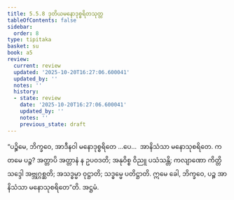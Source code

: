 ```yaml
---
title: 5.5.8 ဒုတိယမနောဒုစ္စရိတသုတ္တ
tableOfContents: false
sidebar:
  order: 8
type: tipitaka
basket: su
book: a5
review:
  current: review
  updated: '2025-10-20T16:27:06.600041'
  updated_by: ''
  notes: ''
  history:
  - state: review
    date: '2025-10-20T16:27:06.600041'
    updated_by: ''
    notes: ''
    previous_state: draft
---
```



<DynamicBreadcrumb />


<ReviewStatus review={frontmatter.review} showDetails={true} />

<HypothesisAnnotation frontmatter={frontmatter} />

<Division number="248" book="a5" e="ch" v="16" p="235">

<Paragraph number="1334" book="a5">
“ပဉ္စိမေ, ဘိက္ခဝေ, အာဒီနဝါ မနောဒုစ္စရိတေ …ပေ…  အာနိသံသာ မနောသုစရိတေ. ကတမေ ပဉ္စ? အတ္တာပိ အတ္တာနံ န ဥပဝဒတိ; အနုဝိစ္စ ဝိညူ ပသံသန္တိ; ကလျာဏော ကိတ္တိသဒ္ဒေါ အဗ္ဘုဂ္ဂစ္ဆတိ; အသဒ္ဓမ္မာ ဝုဋ္ဌာတိ; သဒ္ဓမ္မေ ပတိဋ္ဌာတိ. ဣမေ ခေါ, ဘိက္ခဝေ, ပဉ္စ အာနိသံသာ မနောသုစရိတေ”တိ.

</Paragraph>
</Division>

<Paragraph number="1335" type="center" book="a5">
အဋ္ဌမံ.
</Paragraph>